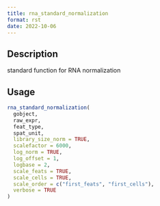 ```yaml
--- 
title: rna_standard_normalization 
format: rst 
date: 2022-10-06 
--- 
```


## Description

standard function for RNA normalization


## Usage

```r
rna_standard_normalization(
  gobject,
  raw_expr,
  feat_type,
  spat_unit,
  library_size_norm = TRUE,
  scalefactor = 6000,
  log_norm = TRUE,
  log_offset = 1,
  logbase = 2,
  scale_feats = TRUE,
  scale_cells = TRUE,
  scale_order = c("first_feats", "first_cells"),
  verbose = TRUE
)
```


